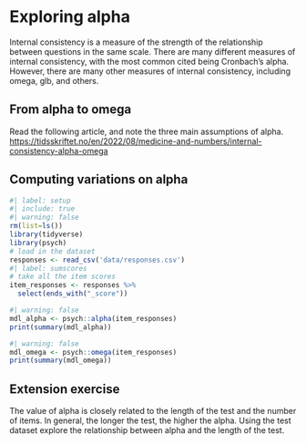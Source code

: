 # Exploring alpha

Internal consistency is a measure of the strength of the relationship between questions in the same scale. There are many different measures of internal consistency, with the most common cited being Cronbach's alpha. However, there are many other measures of internal consistency, including omega, glb, and others.

## From alpha to omega
Read the following article, and note the three main assumptions of alpha.
<https://tidsskriftet.no/en/2022/08/medicine-and-numbers/internal-consistency-alpha-omega>

## Computing variations on alpha
```r
#| label: setup
#| include: true
#| warning: false
rm(list=ls())
library(tidyverse)
library(psych)
# load in the dataset
responses <- read_csv('data/responses.csv')
#| label: sumscores
# take all the item scores
item_responses <- responses %>% 
  select(ends_with("_score"))
```

```r
#| warning: false
mdl_alpha <- psych::alpha(item_responses)
print(summary(mdl_alpha))
```

```r
#| warning: false
mdl_omega <- psych::omega(item_responses)
print(summary(mdl_omega))
```

## Extension exercise
The value of alpha is closely related to the length of the test and the number of items. In general, the longer the test, the higher the alpha. Using the test dataset explore the relationship between alpha and the length of the test.